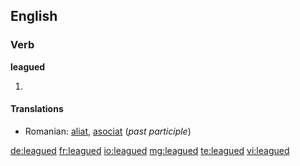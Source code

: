 ==English==

===Verb===
'''leagued'''

# {{past of|league}}

====Translations====
* Romanian: [[aliat]], [[asociat]] (''past participle'')

[[de:leagued]]
[[fr:leagued]]
[[io:leagued]]
[[mg:leagued]]
[[te:leagued]]
[[vi:leagued]]